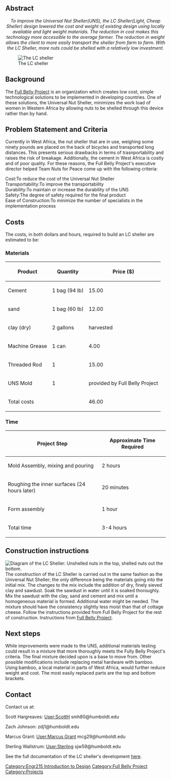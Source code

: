 {{TOCright}}

== Abstract ==
<center>''To improve the Universal Nut Sheller(UNS), the LC Sheller(Light, Cheap Sheller) design lowered the cost and weight of existing design using locally available and light weight materials.  The reduction in cost makes this technology more accessible to the average farmer.  The reduction in weight allows the client to more easily transport the sheller from farm to farm.  With the LC Sheller, more nuts could be shelled with a relatively low investment.''</center>

[[Image:sheller.jpg|thumb|right|The LC sheller]]

== Background ==
The [[Full Belly Project]] is an organization which creates low cost, simple technological solutions to be implemented in developing countries. One of these solutions, the Universal Nut Sheller, minimizes the work load of women in Western Africa by allowing nuts to be shelled through this device rather than by hand.

== Problem Statement and Criteria ==
Currently in West Africa, the nut sheller that are in use, weighing some ninety pounds are placed on the back of bicycles and transported long distances. This presents serious drawbacks in terms of trasnportability and raises the risk of breakage. 
Additionally, the cement in West Africa is costly and of poor quality. 
For these reasons, the Full Belly Project's executive director helped Team Nuts for Peace come up with the following criteria:
;Cost:To reduce the cost of the Universal Nut Sheller
;Transportability:To improve the transportability 
;Durability:To maintain or increase the durability of the UNS
;Safety:The degree of safety required for the final product
;Ease of Construction:To minimize the number of specialists in the implementation process

== Costs ==
The costs, in both dollars and hours, required to build an LC sheller are estimated to be:
=== Materials ===
{| class="wikitable"
|-
! Product
! Quantity
! Price ($)
|-
| Cement
| 1 bag (94 lb)
| 15.00
|-
| sand
| 1 bag (60 lb)
| 12.00
|-
| clay (dry)
| 2 gallons
| harvested
|-
| Machine Grease
| 1 can
| 4.00
|-
| Threaded Rod
| 1
| 15.00
|-
| UNS Mold
| 1
| provided by Full Belly Project
|-
| Total costs
| 
| 46.00
|}
===Time===
{| class="wikitable"
|-
! Project Step
! Approximate Time Required
|-
| Mold Assembly, mixing and pouring
| 2 hours
|-
| Roughing the inner surfaces (24 hours later)
| 20 minutes
|-
| Form assembly
| 1 hour
|-
| Total time
| 3-4 hours
|}

== Construction instructions ==
[[Image:Cad.jpg|thumb|right|Diagram of the LC Sheller: Unshelled nuts in the top, shelled nuts out the bottom.]]The construction of the LC Sheller is carried out in the same fashion as the Universal Nut Sheller; the only difference being the materials going into the initial mix.  
The changes to the mix include the addition of dry, finely sieved clay and sawdust.
Soak the sawdust in water until it is soaked thoroughly.  Mix the sawdust with the clay, sand and cement and mix until a homogeneous material is formed.  Additional water might be needed.  The mixture should have the consistency slightly less moist than that of cottage cheese.  Follow the instructions provided from Full Belly Project for the rest of construction.
Instructions from [http://www.fullbellyproject.org/Documents/UNS.pdf Full Belly Project].

== Next steps ==
While improvements were made to the UNS, additional materials testing could result in a mixture that more thoroughly meets the Fully Belly Project's criteria. The final mixture decided upon is a base to move from.  Other possible modifications include replacing metal hardware with bamboo.  Using bamboo, a local material in parts of West Africa, would further reduce weight and cost.  The most easily replaced parts are the top and bottom brackets.

== Contact ==
Contact us at: 

Scott Hargreaves: [[User:ScottH]] smh80@humboldt.edu 

Zach Johnson: zdj1@humboldt.edu

Marcus Grant: [[User:Marcus Grant]] mcg29@humboldt.edu

Sterling Wallstrum: [[User:Sterling]] sjw59@humboldt.edu

See the full documentation of the LC sheller's development [http://humboldt.edu/~smh80/finaldocument.pdf here].

[[Category:Engr215 Introduction to Design]]
[[Category:Full Belly Project]]
[[Category:Projects]]